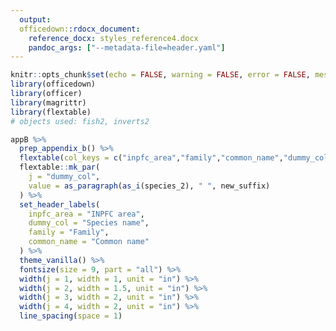 ```yaml
---
  output:
  officedown::rdocx_document: 
    reference_docx: styles_reference4.docx
    pandoc_args: ["--metadata-file=header.yaml"]
---
```


```r
knitr::opts_chunk$set(echo = FALSE, warning = FALSE, error = FALSE, message = FALSE)
library(officedown)
library(officer)
library(magrittr)
library(flextable)
# objects used: fish2, inverts2
```

```r
appB %>% 
  prep_appendix_b() %>%
  flextable(col_keys = c("inpfc_area","family","common_name","dummy_col")) %>%
  flextable::mk_par(
    j = "dummy_col",
    value = as_paragraph(as_i(species_2), " ", new_suffix)
  ) %>%
  set_header_labels(
    inpfc_area = "INPFC area",
    dummy_col = "Species name",
    family = "Family",
    common_name = "Common name"
  ) %>%
  theme_vanilla() %>%
  fontsize(size = 9, part = "all") %>%
  width(j = 1, width = 1, unit = "in") %>%
  width(j = 2, width = 1.5, unit = "in") %>%
  width(j = 3, width = 2, unit = "in") %>%
  width(j = 4, width = 2, unit = "in") %>%
  line_spacing(space = 1)
```
